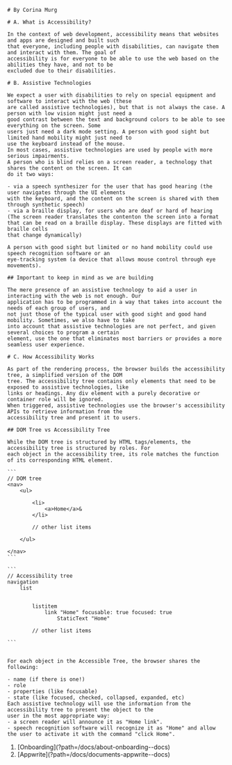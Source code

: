 
    # By Corina Murg

    # A. What is Accessibility?

    In the context of web development, accessibility means that websites and apps are designed and built such
    that everyone, including people with disabilities, can navigate them and interact with them. The goal of
    accessibility is for everyone to be able to use the web based on the abilities they have, and not to be
    excluded due to their disabilities.

    # B. Assistive Technologies

    We expect a user with disabilities to rely on special equipment and software to interact with the web (these
    are called assistive technologies), but that is not always the case. A person with low vision might just need a
    good contrast between the text and background colors to be able to see everything on the screen. Some
    users just need a dark mode setting. A person with good sight but limited hand mobility might just need to
    use the keyboard instead of the mouse.
    In most cases, assistive technologies are used by people with more serious impairments.
    A person who is blind relies on a screen reader, a technology that shares the content on the screen. It can
    do it two ways:

    - via a speech synthesizer for the user that has good hearing (the user navigates through the UI elements
    with the keyboard, and the content on the screen is shared with them through synthetic speech)
    - via a braille display, for users who are deaf or hard of hearing (The screen reader translates the contenton the screen into a format that can be read on a braille display. These displays are fitted with braille cells
    that change dynamically)

    A person with good sight but limited or no hand mobility could use speech recognition software or an
    eye-tracking system (a device that allows mouse control through eye movements).

    ## Important to keep in mind as we are building

    The mere presence of an assistive technology to aid a user in interacting with the web is not enough. Our
    application has to be programmed in a way that takes into account the needs of each group of users, and
    not just those of the typical user with good sight and good hand mobility. Sometimes, we also have to take
    into account that assistive technologies are not perfect, and given several choices to program a certain
    element, use the one that eliminates most barriers or provides a more seamless user experience.

    # C. How Accessibility Works

    As part of the rendering process, the browser builds the accessibility tree, a simplified version of the DOM
    tree. The accessibility tree contains only elements that need to be exposed to assistive technologies, like
    links or headings. Any div element with a purely decorative or container role will be ignored.
    When triggered, assistive technologies use the browser's accessibility APIs to retrieve information from the
    accessibility tree and present it to users.

    ## DOM Tree vs Accessibility Tree

    While the DOM tree is structured by HTML tags/elements, the accessibility tree is structured by roles. For
    each object in the accessibility tree, its role matches the function of its corresponding HTML element.

    ```
    // DOM tree
    <nav>
        <ul>

            <li>
                <a>Home</a>&
            </li>

            // other list items

        </ul>

    </nav>
    ```

    ```
    // Accessibility tree
    navigation
        list


            listitem
                link "Home" focusable: true focused: true
                    StaticText "Home"

            // other list items

    ```


    For each object in the Accessible Tree, the browser shares the following:

    - name (if there is one!)
    - role
    - properties (like focusable)
    - state (like focused, checked, collapsed, expanded, etc)
    Each assistive technology will use the information from the accessibility tree to present the object to the
    user in the most appropriate way:
    - a screen reader will announce it as "Home link".
    - speech recognition software will recognize it as "Home" and allow the user to activate it with the command "click Home".

<ol className="doc_nav_links">
  <li>[Onboarding](?path=/docs/about-onboarding--docs)</li>
  <li>[Appwrite](?path=/docs/documents-appwrite--docs)</li>
</ol>
